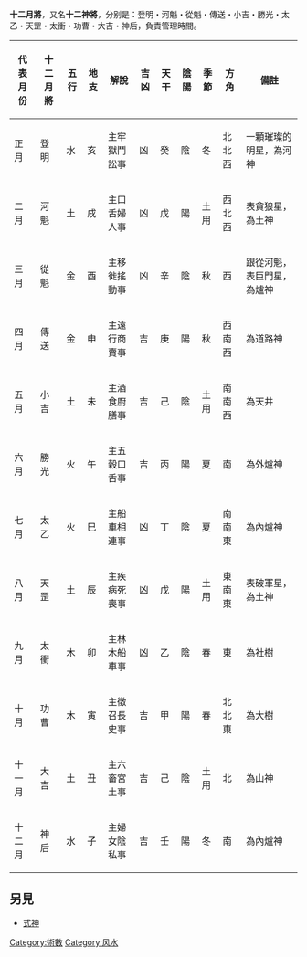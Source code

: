'''十二月將'''，又名'''十二神將'''，分别是：登明・河魁・從魁・傳送・小吉・勝光・太乙・天罡・太衝・功曹・大吉・神后，負責管理時間。
{| class="wikitable"
|-
!代表月份!!十二月將!!五行!!地支!!解說!!吉凶!!天干!!陰陽!!季節!!方角!!備註
|-
|正月||登明||水||亥||主牢獄鬥訟事||凶||癸||陰||冬||北北西||一顆璀璨的明星，為河神
|-
|二月||河魁||土||戌||主口舌婦人事||凶||戊||陽||土用||西北西||表貪狼星，為土神
|-
|三月||從魁||金||酉||主移徙搖動事||凶||辛||陰||秋||西||跟從河魁，表巨門星，為爐神
|-
|四月||傳送||金||申||主遠行商賣事||吉||庚||陽||秋||西南西||為道路神
|-
|五月||小吉||土||未||主酒食廚膳事||吉||己||陰||土用||南南西||為天井
|-
|六月||勝光||火||午||主五榖口舌事||吉||丙||陽||夏||南||為外爐神
|-
|七月||太乙||火||巳||主船車相連事||凶||丁||陰||夏||南南東||為內爐神
|-
|八月||天罡||土||辰||主疾病死喪事||凶||戊||陽||土用||東南東||表破軍星，為土神
|-
|九月||太衝||木||卯||主林木船車事||凶||乙||陰||春||東||為社樹
|-
|十月||功曹||木||寅||主徵召長史事||吉||甲||陽||春||北北東||為大樹
|-
|十一月||大吉||土||丑||主六畜宮土事||吉||己||陰||土用||北||為山神
|-
|十二月||神后||水||子||主婦女陰私事||吉||壬||陽||冬||南||為內爐神
|}

==另見==
* [[式神|式神]]

[[Category:術數|Category:術數]]
[[Category:风水|Category:风水]]